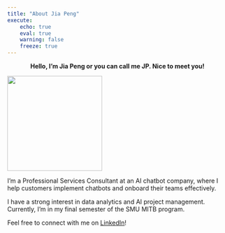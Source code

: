 ```yaml
---
title: "About Jia Peng"
execute:
    echo: true
    eval: true
    warning: false
    freeze: true
---
```


::: {style="text-align: center"}
**Hello, I'm Jia Peng or you can call me JP. Nice to meet you!**
:::

::::: grid
::: g-col-6
![](Corporate%20headshot%202022.jpg){width="217"}
:::

::: g-col-6
I’m a Professional Services Consultant at an AI chatbot company, where I help customers implement chatbots and onboard their teams effectively.

I have a strong interest in data analytics and AI project management. Currently, I’m in my final semester of the SMU MITB program.

Feel free to connect with me on [LinkedIn](https://www.linkedin.com/in/chuajp/)!
:::
:::::
